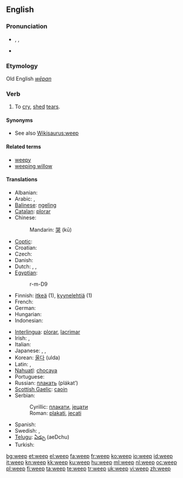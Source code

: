 ==English==

===Pronunciation===
* {{enPR|wēp}}, {{IPA|/wiːp/}}, {{SAMPA|/wi:p/}}
* {{audio|en-us-weep.ogg|Audio (US)}}
*: {{rhymes|iːp}}

===Etymology===
Old English ''[[wēpan]]''

===Verb===
{{en-verb|weeps|weeping|wept|wept}}

# To [[cry]], [[shed]] [[tear]]s.

====Synonyms====
* See also [[Wikisaurus:weep]]

====Related terms====
* [[weepy]]
* [[weeping willow]]

====Translations====
{{trans-top|To cry, shed tears}}
* Albanian: {{t-|sq|qan|xs=Albanian}}
* Arabic: {{t|ar|بكى|tr=bákaa}} {{qualifier|perfect}}, {{t|ar|يبكي|tr=yabkii}} {{qualifier|imperfect}}
* [[Balinese]]: [[ngeling]]
* [[Catalan]]: [[plorar]]
* Chinese:
*: Mandarin: [[哭]] (kū)
* [[Coptic]]: {{tø|cop|ⲣⲓⲙⲉ|tr=rime|sc=Copt}}
* Croatian: {{t-|hr|plakati}}
* Czech: {{t-|cs|plakat}}
* Danish: {{t+|da|græde}}
* Dutch: {{t+|nl|huilen}}, {{t+|nl|wenen}}, {{t-|nl|schreien}}
* [[Egyptian]]: {{tø|egy|rm|sc=Egyp}}
*: <hiero>r-m-D9</hiero>
* Finnish: [[itkeä]] (1), [[kyynelehtiä]] (1)
* French: {{t+|fr|pleurer}}
* German: {{t+|de|weinen}}
* Hungarian: {{t+|hu|sír}}
* Indonesian: {{t+|id|tangis|xs=Indonesian}}
{{trans-mid}}
* [[Interlingua]]: [[plorar]], [[lacrimar]]
* Irish: {{t-|ga|caoin|xs=Irish}}, {{t-|ga|goil|xs=Irish}}
* Italian: {{t+|it|piangere}}
* Japanese: {{t-|ja|泣く|tr=naku}}, {{t-|ja|すすり泣く|tr=susurinaku}}, {{t|ja|しくしく泣く|tr=shikushiku naku}}
* Korean: [[울다]] (ulda)
* Latin: {{t-|la|fleo|alt=fleō}}, {{t+|la|lacrimo|alt=lacrimō}}
* [[Nahuatl]]: [[chocaya]]
* Portuguese: {{t+|pt|chorar}}
* Russian: [[плакать]] (plákat’)
* [[Scottish Gaelic]]: [[caoin#Scottish Gaelic|caoin]]
* Serbian:
*: Cyrillic: [[плакати]], [[јецати]]
*: Roman: [[plakati]], [[jecati]]
* Spanish: {{t+|es|llorar}}
* Swedish: {{t+|sv|gråta}}, {{t+|sv|grina}}
* [[Telugu]]: [[ఏడ్చు]] (aeDchu)
* Turkish: {{t+|tr|ağlamak}}
{{trans-bottom}}

[[bg:weep]]
[[et:weep]]
[[el:weep]]
[[fa:weep]]
[[fr:weep]]
[[ko:weep]]
[[io:weep]]
[[id:weep]]
[[it:weep]]
[[kn:weep]]
[[kk:weep]]
[[ku:weep]]
[[hu:weep]]
[[ml:weep]]
[[nl:weep]]
[[oc:weep]]
[[pl:weep]]
[[fi:weep]]
[[ta:weep]]
[[te:weep]]
[[tr:weep]]
[[uk:weep]]
[[vi:weep]]
[[zh:weep]]